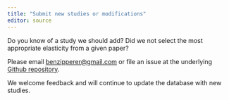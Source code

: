 ```yaml
---
title: "Submit new studies or modifications"
editor: source
---
```


Do you know of a study we should add? Did we not select the most appropriate elasticity from a given paper?

Please email [benzipperer@gmail.com](mailto:benzipperer@gmail.com?subject=Own-wage elasticity repository) or file an issue at the underlying [Github repository](https://github.com/Economic/owe/issues).

We welcome feedback and will continue to update the database with new studies.